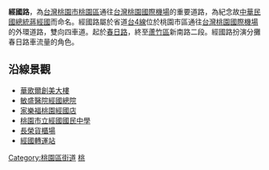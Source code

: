 {{Unreferenced|time=2020-05-20T13:22:56+00:00}}
{{expand|time=2007-09-26T20:17:19Z}}
{{Infobox TwRoad2|
|name=經國路
|eng_name=Jingguo Road
|level=市區外環道路
|length=2.9
|lastext=1984年
|speedhigh=60
|start=[[春日路_(桃園區)|春日路]]
|end=[[蘆竹區|蘆竹區]]新南路二段
|left=春日路
|right=春日路
|leftdirection=S
|rightdirection=N
|img=
}}
'''經國路'''，為[[台灣|台灣]][[桃園市|桃園市]][[桃園區|桃園區]]通往[[台灣桃園國際機場|台灣桃園國際機場]]的重要道路，為紀念故[[中華民國總統|中華民國總統]][[蔣經國|蔣經國]]而命名。經國路屬於省道[[台4線|台4線]]位於桃園市區通往[[台灣桃園國際機場|台灣桃園國際機場]]的外環道路，雙向四車道。起於[[春日路_(桃園市)|春日路]]，終至[[蘆竹區|蘆竹區]]新南路二段。經國路扮演分攤春日路車流量的角色。

== 沿線景觀 ==
* [[華歌爾|華歌爾創美大樓]]
* [[敏盛綜合醫院|敏盛醫院經國總院]]
* [[家樂福|家樂福桃園經國店]]
* [[桃園市立經國國民中學|桃園市立經國國民中學]]
* [[長榮海運|長榮貨櫃場]]
* [[經國轉運站|經國轉運站]]

{{桃園市桃園區重要道路}}

[[Category:桃園區街道|Category:桃園區街道]]
[[Category:冠以人名的台灣道路|桃]]


{{TW-road-stub}}